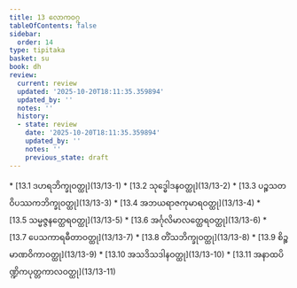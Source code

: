 ```yaml
---
title: 13 လောကဝဂ္ဂ
tableOfContents: false
sidebar:
  order: 14
type: tipitaka
basket: su
book: dh
review:
  current: review
  updated: '2025-10-20T18:11:35.359894'
  updated_by: ''
  notes: ''
  history:
  - state: review
    date: '2025-10-20T18:11:35.359894'
    updated_by: ''
    notes: ''
    previous_state: draft
---
```



<DynamicBreadcrumb />


<ReviewStatus review={frontmatter.review} showDetails={true} />

<HypothesisAnnotation frontmatter={frontmatter} />



<TableOfContents book="dh" section="13">
* [13.1 ဒဟရဘိက္ခုဝတ္ထု](13/13-1)
* [13.2 သုဒ္ဓေါဒနဝတ္ထု](13/13-2)
* [13.3 ပဉ္စသတဝိပဿကဘိက္ခုဝတ္ထု](13/13-3)
* [13.4 အဘယရာဇကုမာရဝတ္ထု](13/13-4)
* [13.5 သမ္မဇ္ဇနတ္ထေရဝတ္ထု](13/13-5)
* [13.6 အင်္ဂုလိမာလတ္ထေရဝတ္ထု](13/13-6)
* [13.7 ပေသကာရဓီတာဝတ္ထု](13/13-7)
* [13.8 တိံသဘိက္ခုဝတ္ထု](13/13-8)
* [13.9 စိဉ္စမာဏဝိကာဝတ္ထု](13/13-9)
* [13.10 အသဒိသဒါနဝတ္ထု](13/13-10)
* [13.11 အနာထပိဏ္ဍိကပုတ္တကာလဝတ္ထု](13/13-11)
</TableOfContents>